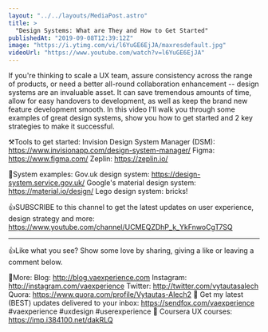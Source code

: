 ```yaml
---
layout: "../../layouts/MediaPost.astro"
title: >
  "Design Systems: What are They and How to Get Started"
publishedAt: "2019-09-08T12:39:12Z"
image: "https://i.ytimg.com/vi/l6YuGE6EjJA/maxresdefault.jpg"
videoUrl: "https://www.youtube.com/watch?v=l6YuGE6EjJA"
---
```


If you're thinking to scale a UX team, assure consistency across the range of products, or need a better all-round collaboration enhancement -- design systems are an invaluable asset. It can save tremendous amounts of time, allow for easy handovers to development, as well as keep the brand new feature development smooth. In this video I'll walk you through some examples of great design systems, show you how to get started and 2 key strategies to make it successful.

⚒️Tools to get started:
Invision Design System Manager (DSM): https://www.invisionapp.com/design-system-manager/
Figma: https://www.figma.com/
Zeplin: https://zeplin.io/

🔄System examples:
Gov.uk design system: https://design-system.service.gov.uk/
Google's material design system: https://material.io/design/
Lego design system: bricks!

👍SUBSCRIBE to this channel to get the latest updates on user experience, design strategy and more: https://www.youtube.com/channel/UCMEQZDhP_k_YkFnwoCgT7SQ

---

👍Like what you see? Show some love by sharing, giving a like or leaving a comment below.

👨More:
Blog: http://blog.vaexperience.com
Instagram: http://instagram.com/vaexperience
Twitter: http://twitter.com/vytautasalech
Quora: https://www.quora.com/profile/Vytautas-Alech2 📩 Get my latest (BEST) updates delivered to your inbox: https://sendfox.com/vaexperience
#vaexperience #uxdesign #userexperience 🎒 Coursera UX courses: https://imp.i384100.net/dakRLQ
